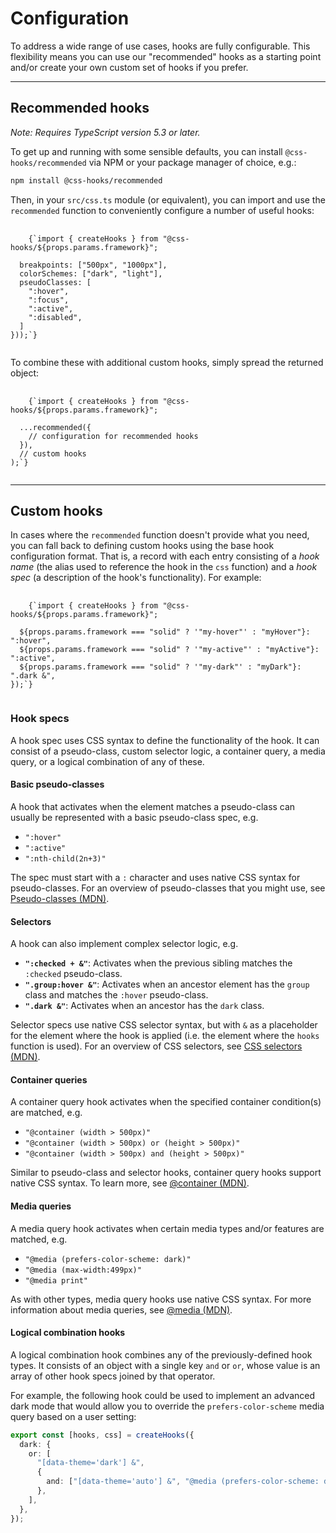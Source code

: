 
# Configuration

To address a wide range of use cases, hooks are fully configurable. This
flexibility means you can use our "recommended" hooks as a starting point and/or
create your own custom set of hooks if you prefer.

---

## Recommended hooks

_Note: Requires TypeScript version 5.3 or later._

To get up and running with some sensible defaults, you can install
`@css-hooks/recommended` via NPM or your package manager of choice, e.g.:

```bash
npm install @css-hooks/recommended
```

Then, in your `src/css.ts` module (or equivalent), you can import and use the
`recommended` function to conveniently configure a number of useful hooks:

<Pre>
  <Code className="language-typescript">
    {`import { createHooks } from "@css-hooks/${props.params.framework}";

  breakpoints: ["500px", "1000px"],
  colorSchemes: ["dark", "light"],
  pseudoClasses: [
    ":hover",
    ":focus",
    ":active",
    ":disabled",
  ]
}));`}
  </Code>
</Pre>

To combine these with additional custom hooks, simply spread the returned
object:

<Pre>
  <Code className="language-typescript">
    {`import { createHooks } from "@css-hooks/${props.params.framework}";

  ...recommended({
    // configuration for recommended hooks
  }),
  // custom hooks
);`}
  </Code>
</Pre>

---

## Custom hooks

In cases where the `recommended` function doesn't provide what you need, you can
fall back to defining custom hooks using the base hook configuration format.
That is, a record with each entry consisting of a _hook name_ (the alias used to
reference the hook in the `css` function) and a _hook spec_ (a description of
the hook's functionality). For example:

<Pre>
  <Code className="language-typescript">
    {`import { createHooks } from "@css-hooks/${props.params.framework}";

  ${props.params.framework === "solid" ? '"my-hover"' : "myHover"}: ":hover",
  ${props.params.framework === "solid" ? '"my-active"' : "myActive"}: ":active",
  ${props.params.framework === "solid" ? '"my-dark"' : "myDark"}: ".dark &",
});`}
  </Code>
</Pre>

### Hook specs

A hook spec uses CSS syntax to define the functionality of the hook. It can
consist of a pseudo-class, custom selector logic, a container query, a media
query, or a logical combination of any of these.

#### Basic pseudo-classes

A hook that activates when the element matches a pseudo-class can usually be
represented with a basic pseudo-class spec, e.g.

- `":hover"`
- `":active"`
- `":nth-child(2n+3)"`

The spec must start with a `:` character and uses native CSS syntax for
pseudo-classes. For an overview of pseudo-classes that you might use, see
[Pseudo-classes (MDN)](https://developer.mozilla.org/en-US/docs/Web/CSS/Pseudo-classes).

#### Selectors

A hook can also implement complex selector logic, e.g.

- **`":checked + &"`**: Activates when the previous sibling matches the
  `:checked` pseudo-class.
- **`".group:hover &"`**: Activates when an ancestor element has the `group`
  class and matches the `:hover` pseudo-class.
- **`".dark &"`**: Activates when an ancestor has the `dark` class.

Selector specs use native CSS selector syntax, but with `&` as a placeholder for
the element where the hook is applied (i.e. the element where the `hooks`
function is used). For an overview of CSS selectors, see
[CSS selectors (MDN)](https://developer.mozilla.org/en-US/docs/Web/CSS/CSS_selectors).

#### Container queries

A container query hook activates when the specified container condition(s) are
matched, e.g.

- `"@container (width > 500px)"`
- `"@container (width > 500px) or (height > 500px)"`
- `"@container (width > 500px) and (height > 500px)"`

Similar to pseudo-class and selector hooks, container query hooks support native
CSS syntax. To learn more, see
[@container (MDN)](https://developer.mozilla.org/en-US/docs/Web/CSS/@container).

#### Media queries

A media query hook activates when certain media types and/or features are
matched, e.g.

- `"@media (prefers-color-scheme: dark)"`
- `"@media (max-width:499px)"`
- `"@media print"`

As with other types, media query hooks use native CSS syntax. For more
information about media queries, see
[@media (MDN)](https://developer.mozilla.org/en-US/docs/Web/CSS/@media).

#### Logical combination hooks

A logical combination hook combines any of the previously-defined hook types. It
consists of an object with a single key `and` or `or`, whose value is an array
of other hook specs joined by that operator.

For example, the following hook could be used to implement an advanced dark mode
that would allow you to override the `prefers-color-scheme` media query based on
a user setting:

```typescript
export const [hooks, css] = createHooks({
  dark: {
    or: [
      "[data-theme='dark'] &",
      {
        and: ["[data-theme='auto'] &", "@media (prefers-color-scheme: dark)"],
      },
    ],
  },
});
```
